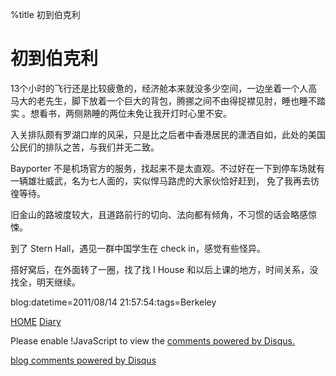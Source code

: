%title 初到伯克利


= 初到伯克利=

13个小时的飞行还是比较疲惫的，经济舱本来就没多少空间，一边坐着一个人高马大的老先生，脚下放着一个巨大的背包，腾挪之间不由得捉襟见肘，睡也睡不踏实
。想看书，两侧熟睡的两位未免让我开灯时心里不安。

入关排队颇有罗湖口岸的风采，只是比之后者中香港居民的潇洒自如，此处的美国公民们的排队之苦，与我们并无二致。

Bayporter 不是机场官方的服务，找起来不是太直观。不过好在一下到停车场就有一辆雄壮威武，名为七人面的，实似悍马路虎的大家伙恰好赶到，
免了我再去彷徨等待。

旧金山的路坡度较大，且道路前行的切向、法向都有倾角，不习惯的话会略感惊悚。

到了 Stern Hall，遇见一群中国学生在 check in，感觉有些怪异。

搭好窝后，在外面转了一圈，找了找 I House 和以后上课的地方，时间关系，没找全，明天继续。

blog:datetime=2011/08/14 21:57:54:tags=Berkeley

[[../index|HOME]]   [[diary|Diary]]

<div id="disqus_thread"></div>
<script type="text/javascript" src="comment.js">
</script>
<noscript>Please enable !JavaScript to view the <a href="http://disqus.com/?ref_noscript">comments powered by Disqus.</a></noscript>
<a href="http://disqus.com" class="dsq-brlink">blog comments powered by <span class="logo-disqus">Disqus</span></a>
<script type="text/javascript" src="count.js">
</script>

